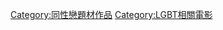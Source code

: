 {{portal|LGBT}}
{{catmore}}

[[Category:同性戀題材作品|Category:同性戀題材作品]]
[[Category:LGBT相關電影|Category:LGBT相關電影]]